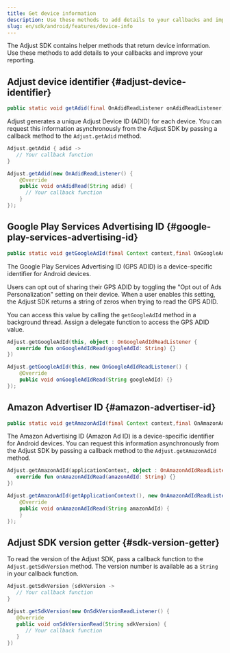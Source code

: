 ```yaml
---
title: Get device information
description: Use these methods to add details to your callbacks and improve your reporting.
slug: en/sdk/android/features/device-info
---
```


The Adjust SDK contains helper methods that return device information. Use these methods to add details to your callbacks and improve your reporting.

## Adjust device identifier {#adjust-device-identifier}

<CodeBlock title="Method signature">

```java
public static void getAdid(final OnAdidReadListener onAdidReadListener)
```

</CodeBlock>

Adjust generates a unique Adjust Device ID (ADID) for each device. You can request this information asynchronously from the Adjust SDK by passing a callback method to the `Adjust.getAdid` method.

<Tabs>
<Tab title="Kotlin" sync="kotlin">

```kotlin
Adjust.getAdid { adid ->
   // Your callback function
}
```

</Tab>
<Tab title="Java" sync="java" >

```java
Adjust.getAdid(new OnAdidReadListener() {
    @Override
    public void onAdidRead(String adid) {
      // Your callback function
    }
});

```

</Tab>
</Tabs>

## Google Play Services Advertising ID {#google-play-services-advertising-id}

<CodeBlock title="Method signature">

```java
public static void getGoogleAdId(final Context context,final OnGoogleAdIdReadListener onGoogleAdIdReadListener)
```

</CodeBlock>

The Google Play Services Advertising ID (GPS ADID) is a device-specific identifier for Android devices.

Users can opt out of sharing their GPS ADID by toggling the "Opt out of Ads Personalization" setting on their device. When a user enables this setting, the Adjust SDK returns a string of zeros when trying to read the GPS ADID.

You can access this value by calling the `getGoogleAdId` method in a background thread. Assign a delegate function to access the GPS ADID value.

<Tabs>
<Tab title="Kotlin" sync="kotlin">

```kotlin
Adjust.getGoogleAdId(this, object : OnGoogleAdIdReadListener {
   override fun onGoogleAdIdRead(googleAdId: String) {}
})
```

</Tab>
<Tab title="Java" sync="java" >

```java
Adjust.getGoogleAdId(this, new OnGoogleAdIdReadListener() {
    @Override
    public void onGoogleAdIdRead(String googleAdId) {}
});
```

</Tab>
</Tabs>

## Amazon Advertiser ID {#amazon-advertiser-id}

<CodeBlock title="Method signature">

```java
public static void getAmazonAdId(final Context context,final OnAmazonAdIdReadListener onAmazonAdIdReadListener)
```

</CodeBlock>

The Amazon Advertising ID (Amazon Ad ID) is a device-specific identifier for Android devices. You can request this information asynchronously from the Adjust SDK by passing a callback method to the `Adjust.getAmazonAdId` method.

<Tabs>
<Tab title="Kotlin" sync="kotlin">

```kotlin
Adjust.getAmazonAdId(applicationContext, object : OnAmazonAdIdReadListener {
   override fun onAmazonAdIdRead(amazonAdId: String) {}
})
```

</Tab>
<Tab title="Java" sync="java" >

```java
Adjust.getAmazonAdId(getApplicationContext(), new OnAmazonAdIdReadListener() {
    @Override
    public void onAmazonAdIdRead(String amazonAdId) {
    }
});

```

</Tab>
</Tabs>

## Adjust SDK version getter {#sdk-version-getter}

To read the version of the Adjust SDK, pass a callback function to the `Adjust.getSdkVersion` method. The version number is available as a `String` in your callback function.

<Tabs>
<Tab title="Kotlin" sync="kotlin">

```kotlin
Adjust.getSdkVersion {sdkVersion ->
   // Your callback function
}
```

</Tab>
<Tab title="Java" sync="java">

```java
Adjust.getSdkVersion(new OnSdkVersionReadListener() {
   @Override
   public void onSdkVersionRead(String sdkVersion) {
      // Your callback function
   }
})
```

</Tab>
</Tabs>
